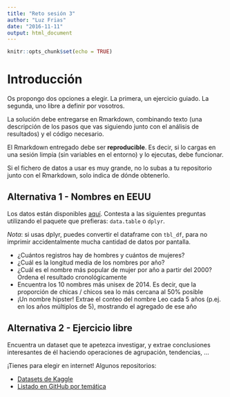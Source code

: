 ```yaml
---
title: "Reto sesión 3"
author: "Luz Frias"
date: "2016-11-11"
output: html_document
---
```


```r
knitr::opts_chunk$set(echo = TRUE)
```

# Introducción

Os propongo dos opciones a elegir. La primera, un ejercicio guiado. La segunda, uno libre a definir por vosotros.

La solución debe entregarse en Rmarkdown, combinando texto (una descripción de los pasos que vas siguiendo junto con el análisis de resultados) y el código necesario.

El Rmarkdown entregado debe ser __reproducible__. Es decir, si lo cargas en una sesión limpia (sin variables en el entorno) y lo ejecutas, debe funcionar.

Si el fichero de datos a usar es muy grande, no lo subas a tu repositorio junto con el Rmarkdown, solo indica de dónde obtenerlo.

## Alternativa 1 - Nombres en EEUU

Los datos están disponibles [aquí](https://dl.dropboxusercontent.com/u/10368281/StateNames.csv). Contesta a las siguientes preguntas utilizando el paquete que prefieras: `data.table` o `dplyr`.

_Nota_: si usas dplyr, puedes convertir el dataframe con `tbl_df`, para no imprimir accidentalmente mucha cantidad de datos por pantalla.

* ¿Cuántos registros hay de hombres y cuántos de mujeres?
* ¿Cuál es la longitud media de los nombres por año?
* ¿Cuál es el nombre más popular de mujer por año a partir del 2000? Ordena el resultado cronológicamente
* Encuentra los 10 nombres más unisex de 2014. Es decir, que la proporción de chicas / chicos sea lo más cercana al 50% posible
* ¡Un nombre hipster! Extrae el conteo del nombre Leo cada 5 años (p.ej. en los años múltiplos de 5), mostrando el agregado de ese año

## Alternativa 2 - Ejercicio libre

Encuentra un dataset que te apetezca investigar, y extrae conclusiones interesantes de él haciendo operaciones de agrupación, tendencias, ...

¡Tienes para elegir en internet! Algunos repositorios:

* [Datasets de Kaggle](https://www.kaggle.com/datasets)
* [Listado en GitHub por temática](https://github.com/caesar0301/awesome-public-datasets)
